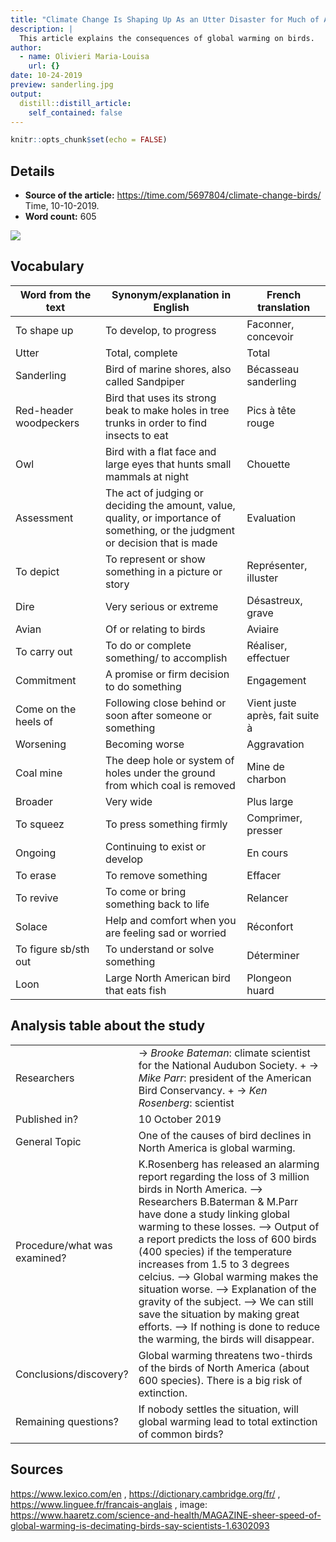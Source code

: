 ```yaml
---
title: "Climate Change Is Shaping Up As an Utter Disaster for Much of America's Bird Life"
description: |
  This article explains the consequences of global warming on birds.
author:
  - name: Olivieri Maria-Louisa
    url: {}
date: 10-24-2019
preview: sanderling.jpg 
output:
  distill::distill_article:
    self_contained: false
---
```


```r
knitr::opts_chunk$set(echo = FALSE)
```

## Details

* **Source of the article:** <https://time.com/5697804/climate-change-birds/> Time, 10-10-2019.
* **Word count:** 605

![](628761417.jpg)


## Vocabulary

| Word from the text  | Synonym/explanation in English | French translation |
| ------------------- | ------------------------------ | ------------------ |
| To shape up | To develop, to progress | Faconner, concevoir |
| Utter | Total, complete | Total |
| Sanderling | Bird of marine shores, also called Sandpiper | Bécasseau sanderling |
| Red-header woodpeckers | Bird that uses its strong beak to make holes in tree trunks in order to find insects to eat | Pics à tête rouge |
| Owl | Bird with a flat face and large eyes that hunts small mammals at night | Chouette |
| Assessment | The act of judging or deciding the amount, value, quality, or importance of something, or the judgment or decision that is made |Evaluation |
| To depict | To represent or show something in a picture or story | Représenter, illuster |
| Dire | Very serious or extreme | Désastreux, grave | 
| Avian | Of or relating to birds | Aviaire |
| To carry out | To do or complete something/ to accomplish | Réaliser, effectuer |
| Commitment | A promise or firm decision to do something | Engagement |
| Come on the heels of | Following close behind or soon after someone or something | Vient juste après, fait suite à |
| Worsening | Becoming worse | Aggravation | 
| Coal mine | The deep hole or system of holes under the ground from which coal is removed |Mine de charbon |
| Broader | Very wide | Plus large |
| To squeez | To press something firmly | Comprimer, presser |
| Ongoing | Continuing to exist or develop | En cours |
| To erase | To remove something | Effacer |
| To revive | To come or bring something back to life | Relancer |
| Solace | Help and comfort when you are feeling sad or worried | Réconfort |
| To figure sb/sth out | To understand or solve something | Déterminer |
| Loon | Large North American bird that eats fish | Plongeon huard | 



## Analysis table about the study

|                              |                                                                     |
| ---------------------------- | ------------------------------------------------------------------- |
| Researchers                  | -> *Brooke Bateman*: climate scientist for the National Audubon Society. + -> *Mike Parr*: president of the American Bird Conservancy. + -> *Ken Rosenberg*: scientist |
| Published in?                | 10 October 2019 |
| General Topic                | One of the causes of bird declines in North America is global warming. |
| Procedure/what was examined? | K.Rosenberg has released an alarming report regarding the loss of 3 million birds in North America. --> Researchers B.Baterman & M.Parr have done a study linking global warming to these losses. --> Output of a report predicts the loss of 600 birds (400 species) if the temperature increases from 1.5 to 3 degrees celcius. --> Global warming makes the situation worse. --> Explanation of the gravity of the subject. --> We can still save the situation by making great efforts. --> If nothing is done to reduce the warming, the birds will disappear. |
| Conclusions/discovery?       | Global warming threatens two-thirds of the birds of North America (about 600 species). There is a big risk of extinction. |
| Remaining questions?         | If nobody settles the situation, will global warming lead to total extinction of common birds? |


## Sources

<https://www.lexico.com/en> , <https://dictionary.cambridge.org/fr/> , <https://www.linguee.fr/francais-anglais> , image: <https://www.haaretz.com/science-and-health/MAGAZINE-sheer-speed-of-global-warming-is-decimating-birds-say-scientists-1.6302093>
